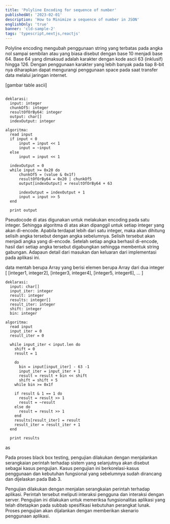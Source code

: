 ```yaml
---
title: 'Polyline Encoding for sequence of number'
publishedAt: '2023-02-01'
description: 'How to Minimize a sequence of number in JSON'
englishOnly: 'true'
banner: 'cld-sample-2'
tags: 'typescript,nextjs,reactjs'
---
```


Polyline encoding mengubah penggunaan string yang terbatas pada angka nol sampai sembilan atau yang biasa disebut dengan base 10 menjadi base 64. Base 64 yang dimaksud adalah karakter dengan kode ascii 63 (inklusif) hingga 126. Dengan penggunaan karakter yang lebih banyak pada tiap 8-bit nya diharapkan dapat mengurangi penggunaan space pada saat transfer data melalui jaringan internet.

[gambar table ascii]

```pseudo

deklarasi:
  input: integer
  chunkOf5: integer
  resultOfOrBy64: integer
  output: char[]
  indexOutput: integer

algoritma:
  read input
  if input < 0
      input = input << 1
      input = ~input
  else
      input = input << 1

  indexOutput = 0
  while input >= 0x20 do
      chunkOf5 = (value & 0x1f)
      resultOfOrBy64 = 0x20 | chunkOf5
      output[indexOutput] = resultOfOrBy64 + 63

      indexOutput = indexOutput + 1
      input = input >> 5
  end

  print output
```

Pseudocode di atas digunakan untuk melakukan encoding pada satu integer. Sehingga algoritma di atas akan dipanggil untuk setiap integer yang akan di-encode. Apabila terdapat lebih dari satu integer, maka akan dihitung selisih angka tersebut dengan angka sebelumnya. Selisih tersebut akan menjadi angka yang di-encode. Setelah setiap angka berhasil di-encode, hasil dari setiap angka tersebut digabungkan sehingga membentuk string gabungan.
Adapaun detail dari masukan dan keluaran dari implementasi pada aplikasi ini.

data mentah berupa Array yang berisi elemen berupa Array dari dua integer
[
[integer1, integer2],
[integer3, integer4],
[integer5, integer6],
...
]

```pseudo
deklarasi:
  input: char[]
  input_iter: integer
  result: integer
  results: integer[]
  result_iter: integer
  shift: integer
  bin: integer

algoritma:
  read input
  input_iter = 0
  result_iter = 0

  while input_iter < input.len do
    shift = 0
    result = 1

    do
      bin = input[input_iter] - 63 -1
      input_iter = input_iter + 1
      result = result + bin << shift
      shift = shift + 5
    while bin >= 0x1f

    if result & 1 == 1 do
      result = result >> 1
      result = ~result
    else do
      result = result >> 1
    end
    results[result_iter] = result
    result_iter = result_iter + 1
  end

  print results
```

as

Pada proses black box testing, pengujian dilakukan dengan menjalankan serangkaian perintah terhadap sistem yang selanjutnya akan disebut sebagai kasus pengujian. Kasus pengujian ini berkorelasi-kasus penggunaan dan kebutuhan fungsional yang sebelumnya sudah dirancang dan dijelaskan pada Bab 3.

Pengujian dilakukan dengan menjalan serangkaian perintah terhadap aplikasi. Perintah tersebut meliputi interaksi pengguna dan interaksi dengan server. Pengujian ini dilakukan untuk memeriksa fungsionalitas aplikasi yang telah ditetapkan pada subbab spesifikasi kebutuhan perangkat lunak. Proses pengujian akan dijalankan dengan memberikan skenario penggunaan aplikasi.

